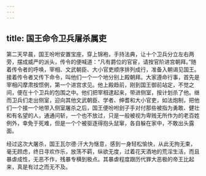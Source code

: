 ```yaml
---
---
---
```

title: 国王命令卫兵屠杀属吏
---




第二天早晨，国王吩咐安置宝座，穿上锦袍，手持法典，让十个卫兵分立左右两旁，摆成威严的派头，传令的便喊道：“凡有爵位的官宦，请按官阶进宫朝拜。”随着传令者的呼唤，宰相、文武朝臣、大小官吏顺序排列成行，准备入朝谒见国王。接着传令者又传下命令，叫他们一个一个地分别上殿朝拜。大家遵命行事，首先是宰相闪摩肃按惯例，第一个进宫求见。他上殿趋前，刚到国王御前站定，不觉之间，便在十个卫兵的包围之中。他们把宰相逮起来，带进侧室，按计划杀了他。继而卫兵们走出侧室，迎向其他文武朝臣、学者、绅耆和大小官吏，如法炮制，把他们一个接一个地带入侧室屠杀之后，国王便吩咐刽子手对付那些被指为勇敢、健壮和有名望的人，通通问斩，一个也不放过，只是一般被视为卑贱无所作为的老百姓例外，幸免于死难，但是一个个被驱逐得抱头鼠窜，各自躲在家中，不敢出头露面。

经过这次大屠杀，国王瓦尔德·汗大为惬意，感到一身轻松愉快，从此无拘无束，毫无顾虑，终日寻欢作乐，放荡不羁，纵欲无度，过着花天酒地的荒淫生活，而且暴虐成性，无恶不作，残暴专横到极点。其暴虐程度跟历代罪大恶极的帝王比起来，真是有过之而无不及。